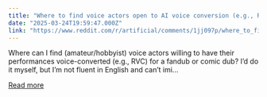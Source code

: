 ```yaml
---
title: "Where to find voice actors open to AI voice conversion (e.g., RVC) for fandubs?"
date: "2025-03-24T19:59:47.000Z"
link: "https://www.reddit.com/r/artificial/comments/1jj097p/where_to_find_voice_actors_open_to_ai_voice/"
---
```


Where can I find (amateur/hobbyist) voice actors willing to have their performances voice-converted (e.g., RVC) for a fandub or comic dub? I’d do it myself, but I’m not fluent in English and can’t imi...

[Read more](https://www.reddit.com/r/artificial/comments/1jj097p/where_to_find_voice_actors_open_to_ai_voice/)
